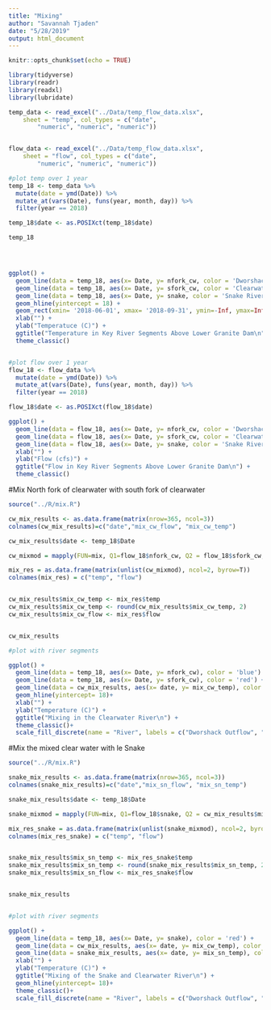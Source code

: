 ```yaml
---
title: "Mixing"
author: "Savannah Tjaden"
date: "5/28/2019"
output: html_document
---
```


```r
knitr::opts_chunk$set(echo = TRUE)
```


```r

library(tidyverse)
library(readr)
library(readxl)
library(lubridate)

```

```r


temp_data <- read_excel("../Data/temp_flow_data.xlsx", 
    sheet = "temp", col_types = c("date", 
        "numeric", "numeric", "numeric"))


flow_data <- read_excel("../Data/temp_flow_data.xlsx", 
    sheet = "flow", col_types = c("date", 
        "numeric", "numeric", "numeric"))

```


```r

#plot temp over 1 year
temp_18 <- temp_data %>% 
  mutate(date = ymd(Date)) %>% 
  mutate_at(vars(Date), funs(year, month, day)) %>% 
  filter(year == 2018)

temp_18$date <- as.POSIXct(temp_18$date)

temp_18




ggplot() +
  geom_line(data = temp_18, aes(x= Date, y= nfork_cw, color = 'Dworshack Outflow')) +
  geom_line(data = temp_18, aes(x= Date, y= sfork_cw, color = 'Clearwater River')) +
  geom_line(data = temp_18, aes(x= Date, y= snake, color = 'Snake River')) +
  geom_hline(yintercept = 18) +
  geom_rect(xmin= '2018-06-01', xmax= '2018-09-31', ymin=-Inf, ymax=Inf, alpha = 0.4) +
  xlab("") +
  ylab("Temperatuce (C)") +
  ggtitle("Temperature in Key River Segments Above Lower Granite Dam\n") +
  theme_classic()


#plot flow over 1 year
flow_18 <- flow_data %>% 
  mutate(date = ymd(Date)) %>% 
  mutate_at(vars(Date), funs(year, month, day)) %>% 
  filter(year == 2018)

flow_18$date <- as.POSIXct(flow_18$date)

ggplot() +
  geom_line(data = flow_18, aes(x= Date, y= nfork_cw, color = 'Dworshack Outflow')) +
  geom_line(data = flow_18, aes(x= Date, y= sfork_cw, color = 'Clearwater River')) +
  geom_line(data = flow_18, aes(x= Date, y= snake, color = 'Snake River')) +
  xlab("") +
  ylab("Flow (cfs)") +
  ggtitle("Flow in Key River Segments Above Lower Granite Dam\n") +
  theme_classic()


```


#Mix North fork of clearwater with south fork of clearwater

```r

source("../R/mix.R")

cw_mix_results <- as.data.frame(matrix(nrow=365, ncol=3))
colnames(cw_mix_results)=c("date","mix_cw_flow", "mix_cw_temp")

cw_mix_results$date <- temp_18$Date

cw_mixmod = mapply(FUN=mix, Q1=flow_18$nfork_cw, Q2 = flow_18$sfork_cw, T1 = temp_18$nfork_cw, T2 = temp_18$sfork_cw)

mix_res = as.data.frame(matrix(unlist(cw_mixmod), ncol=2, byrow=T))
colnames(mix_res) = c("temp", "flow")


cw_mix_results$mix_cw_temp <- mix_res$temp
cw_mix_results$mix_cw_temp <- round(cw_mix_results$mix_cw_temp, 2)
cw_mix_results$mix_cw_flow <- mix_res$flow


cw_mix_results

#plot with river segments

ggplot() +
  geom_line(data = temp_18, aes(x= Date, y= nfork_cw), color = 'blue') +
  geom_line(data = temp_18, aes(x= Date, y= sfork_cw), color = 'red') +
  geom_line(data = cw_mix_results, aes(x= date, y= mix_cw_temp), color = 'purple') +
  geom_hline(yintercept= 18)+
  xlab("") +
  ylab("Temperature (C)") +
  ggtitle("Mixing in the Clearwater River\n") +
  theme_classic()+
  scale_fill_discrete(name = "River", labels = c("Dworshack Outflow", "S Fork Clearwater", "Mixed Clearwater"))

```


#Mix the mixed clear water with le Snake


```r

source("../R/mix.R")

snake_mix_results <- as.data.frame(matrix(nrow=365, ncol=3))
colnames(snake_mix_results)=c("date","mix_sn_flow", "mix_sn_temp")

snake_mix_results$date <- temp_18$Date

snake_mixmod = mapply(FUN=mix, Q1=flow_18$snake, Q2 = cw_mix_results$mix_cw_flow, T1 = temp_18$snake, T2 = cw_mix_results$mix_cw_temp)

mix_res_snake = as.data.frame(matrix(unlist(snake_mixmod), ncol=2, byrow=T))
colnames(mix_res_snake) = c("temp", "flow")


snake_mix_results$mix_sn_temp <- mix_res_snake$temp
snake_mix_results$mix_sn_temp <- round(snake_mix_results$mix_sn_temp, 2)
snake_mix_results$mix_sn_flow <- mix_res_snake$flow


snake_mix_results


#plot with river segments

ggplot() +
  geom_line(data = temp_18, aes(x= Date, y= snake), color = 'red') +
  geom_line(data = cw_mix_results, aes(x= date, y= mix_cw_temp), color = 'purple') +
  geom_line(data = snake_mix_results, aes(x= date, y= mix_sn_temp), color = 'pink') +
  xlab("") +
  ylab("Temperature (C)") +
  ggtitle("Mixing of the Snake and Clearwater River\n") +
  geom_hline(yintercept= 18)+
  theme_classic()+
  scale_fill_discrete(name = "River", labels = c("Dworshack Outflow", "S Fork Clearwater", "Mixed Clearwater"))


```















